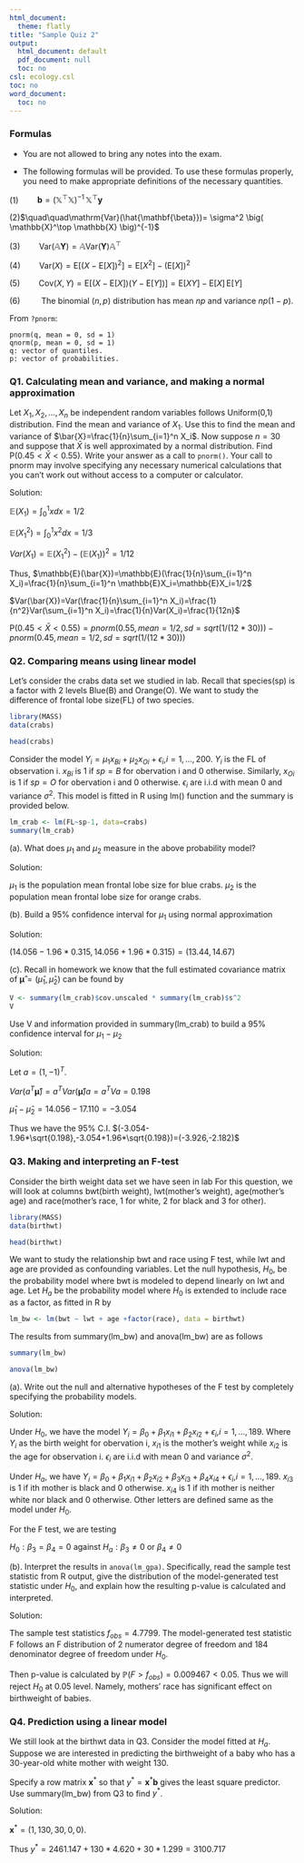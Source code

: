 ---
html_document:
  theme: flatly
title: "Sample Quiz 2"
output:
  html_document: default
  pdf_document: null
  toc: no
csl: ecology.csl
toc: no
word_document:
  toc: no
---

\newcommand\E{\mathrm{E}}
\newcommand\SE{\mathrm{SE}}
\newcommand\var{\mathrm{Var}}
\newcommand\cov{\mathrm{Cov}}
\newcommand\prob{\mathrm{P}}
\newcommand\mat[1]{\mathbb{#1}}
\renewcommand\vect[1]{\boldsymbol{\mathrm{#1}}}
\newcommand\transpose{{\scriptscriptstyle \mathrm{T}}}
\usepackage{amsmath}  
  
### Formulas
  
* You are not allowed to bring any notes into the exam. 

* The following formulas will be provided. To use these formulas properly, you need to make appropriate definitions of the necessary quantities.

(1)$\quad\quad\mathbf{b}=\big(\mathbb{X}^\top \mathbb{X} \big)^{-1}\, \mathbb{X}^\top\mathbf{y}$

(2)$\quad\quad\var(\hat{\mathbf{\beta}})= \sigma^2 \big( \mathbb{X}^\top \mathbb{X} \big)^{-1}$

(3)$\quad\quad\var(\mathbb{A}\mathbf{Y})=\mathbb{A}\var(\mathbf{Y})\mathbb{A}^\top$

(4)$\quad\quad\var(X)=\E\big[ (X-\E[X])^2\big] = \E[X^2]-\big(\E[X]\big)^2$

(5)$\quad\quad\cov(X,Y)=\E\big[ \big(X-\E[X]\big)\big(Y-\E[Y]\big)\big] = \E[XY]-\E[X]\,\E[Y]$

(6)$\quad\quad$
The binomial ($n,p$) distribution has mean $np$ and variance $np(1-p)$.

\vspace{1cm}

From `?pnorm`:
```
pnorm(q, mean = 0, sd = 1)
qnorm(p, mean = 0, sd = 1)
q: vector of quantiles.
p: vector of probabilities.
```

### Q1. Calculating mean and variance, and making a normal approximation
Let $X_1,X_2,\dots,X_n$ be independent random variables follows Uniform(0,1) distribution. 
Find the mean and variance of $X_1$. Use this to find the mean and variance of $\bar{X}=\frac{1}{n}\sum_{i=1}^n X_i$. 
Now suppose $n=30$ and suppose that $\bar X$ is well approximated by a normal distribution. Find $\prob(0.45<\bar X<0.55)$. 
Write your answer as a call to `pnorm()`. Your call to pnorm may involve specifying any necessary numerical calculations that you can't work out without access to a computer or calculator.

Solution:

$\mathbb{E}(X_1)=\int_0^1 x dx = 1/2$

$\mathbb{E}(X_1^2)=\int_0^1 x^2 dx = 1/3$

$Var(X_1)=\mathbb{E}(X_1^2)-(\mathbb{E}(X_1))^2=1/12$

Thus, $\mathbb{E}(\bar{X})=\mathbb{E}(\frac{1}{n}\sum_{i=1}^n X_i)=\frac{1}{n}\sum_{i=1}^n \mathbb{E}X_i=\mathbb{E}X_i=1/2$

$Var(\bar{X})=Var(\frac{1}{n}\sum_{i=1}^n X_i)=\frac{1}{n^2}Var(\sum_{i=1}^n X_i)=\frac{1}{n}Var(X_i)=\frac{1}{12n}$

$\prob(0.45<\bar X<0.55) = pnorm(0.55,mean=1/2,sd=sqrt(1/(12* 30)))-pnorm(0.45,mean=1/2,sd=sqrt(1/(12*30)))$

### Q2. Comparing means using linear model
Let's consider the crabs data set we studied in lab. Recall that species(sp) is a factor with 2 levels Blue(B) and Orange(O). We want to study the difference of frontal lobe size(FL) of two species. 

```{r}
library(MASS)
data(crabs)
```
```{r}
head(crabs)
```

Consider the model $Y_i = \mu_1x_{Bi} + \mu_2x_{Oi} + \epsilon_i$,$i=1,...,200$. $Y_i$ is the FL of observation i. $x_{Bi}$ is 1 if $sp=B$ for obervation i and 0 otherwise. Similarly, $x_{Oi}$ is 1 if $sp=O$ for obervation i and 0 otherwise. $\epsilon_i$ are i.i.d with mean 0 and variance $\sigma^2$. This model is fitted in R using lm() function and the summary is provided below.
```{r}
lm_crab <- lm(FL~sp-1, data=crabs)
summary(lm_crab)
```


(a). What does $\mu_1$ and $\mu_2$ measure in the above probability model?

Solution:

$\mu_1$ is the population mean frontal lobe size for blue crabs. $\mu_2$ is the population mean frontal lobe size for orange crabs.

(b). Build a 95% confidence interval for $\mu_1$ using normal approximation

Solution:

$(14.056-1.96*0.315,14.056+1.96*0.315)=(13.44,14.67)$

(c). Recall in homework we know that the full estimated covariance matrix of $\mathbf{\hat{\mu}} = (\hat{\mu}_1,\hat{\mu}_2)$ can be found by  
```{r}
V <- summary(lm_crab)$cov.unscaled * summary(lm_crab)$s^2
V
```
Use V and information provided in summary(lm_crab) to build a 95% confidence interval for $\mu_1-\mu_2$

Solution:

Let $a = (1,-1)^T$.

$Var(a^T\mathbf{\hat{\mu}})=a^TVar(\mathbf{\hat{\mu}})a=a^TVa=0.198$

$\hat{\mu}_1-\hat{\mu}_2=14.056-17.110=-3.054$ 

Thus we have the 95% C.I. $(-3.054-1.96*\sqrt{0.198},-3.054+1.96*\sqrt{0.198})=(-3.926,-2.182)$

### Q3. Making and interpreting an F-test

Consider the birth weight data set we have seen in lab For this question, we will look at columns bwt(birth weight), lwt(mother's weight), age(mother's age) and race(mother's race, 1 for white, 2 for black and 3 for other).
```{r}
library(MASS)
data(birthwt)
```

```{r}
head(birthwt)
```
We want to study the relationship bwt and race using F test, while lwt and age are provided as confounding variables. Let the null hypothesis, $H_0$, be the probability model where bwt is modeled to depend linearly on lwt and age. Let $H_a$ be the probability model where $H_0$ is extended to include race as a factor, as fitted in R by
```{r}
lm_bw <- lm(bwt ~ lwt + age +factor(race), data = birthwt)
```
The results from summary(lm_bw) and anova(lm_bw) are as follows
```{r}
summary(lm_bw)
```
```{r}
anova(lm_bw)
```
(a). Write out the null and alternative hypotheses of the F test by completely specifying the probability models.

Solution:

Under $H_0$, we have the model $Y_i = \beta_0 + \beta_1 x_{i1} + \beta_2 x_{i2}+ \epsilon_i$,$i=1,...,189$. Where $Y_i$ as the birth weight for obervation i, $x_{i1}$ is the mother's weight while $x_{i2}$ is the age for observation i.  $\epsilon_i$ are i.i.d with mean 0 and variance $\sigma^2$.

Under $H_a$, we have $Y_i = \beta_0 + \beta_1 x_{i1} + \beta_2 x_{i2}+\beta_3 x_{i3} + \beta_4 x_{i4}+ \epsilon_i$,$i=1,...,189$. $x_{i3}$ is 1 if ith mother is black and 0 otherwise. $x_{i4}$ is 1 if ith mother is neither white nor black and 0 otherwise. Other letters are defined same as the model under $H_0$.

For the F test, we are testing 

$H_0:\beta_3=\beta_4=0$ against $H_a:\beta_3\neq 0$ or $\beta_4\neq 0$


(b). Interpret the results in `anova(lm_gpa)`. Specifically, 
read the sample test statistic from R output, give the distribution of the model-generated test statistic under $H_0$, and explain how the resulting p-value is calculated and interpreted.

Solution:

The sample test statistics $f_{obs}=4.7799$. The model-generated test statistic F follows an F distribution of 2 numerator degree of freedom and 184 denominator degree of freedom under $H_0$. 

Then p-value is calculated by $\mathbb{P}(F>f_{obs})=0.009467<0.05$. Thus we will reject $H_0$ at 0.05 level. Namely, mothers' race has significant effect on birthweight of babies.

### Q4. Prediction using a linear model
We still look at the birthwt data in Q3. Consider the model fitted at $H_a$. Suppose we are interested in predicting the birthweight of a baby who has a 30-year-old white mother with weight 130. 

Specify a row matrix $\mathbf{x}^*$ so that $y^*=\mathbf{x}^*\mathbf{b}$ gives the least square predictor. Use summary(lm_bw) from Q3 to find $y^*$.

Solution:

$\mathbf{x}^*=(1,130,30,0,0)$.

Thus $y^*=2461.147+130*4.620+30*1.299=3100.717$